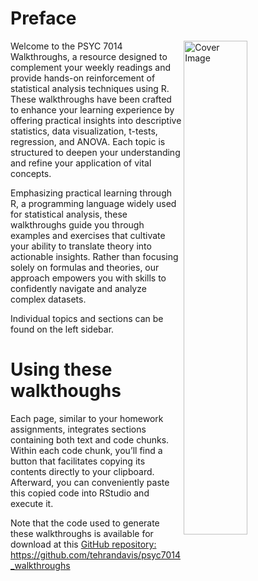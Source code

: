 # Preface {.unnumbered}

<div class="cover-image-container">
  <img src="images/cover.png" alt="Cover Image" class="cover-image" width = 45% align = "right">
</div>

Welcome to the PSYC 7014 Walkthroughs, a resource designed to complement your weekly readings and provide hands-on reinforcement of statistical analysis techniques using R. These walkthroughs have been crafted to enhance your learning experience by offering practical insights into descriptive statistics, data visualization, t-tests, regression, and ANOVA. Each topic is structured to deepen your understanding and refine your application of vital concepts.

Emphasizing practical learning through R, a programming language widely used for statistical analysis, these walkthroughs guide you through examples and exercises that cultivate your ability to translate theory into actionable insights. Rather than focusing solely on formulas and theories, our approach empowers you with skills to confidently navigate and analyze complex datasets.

Individual topics and sections can be found on the left sidebar.

# Using these walkthoughs

Each page, similar to your homework assignments, integrates sections containing both text and code chunks. Within each code chunk, you'll find a button that facilitates copying its contents directly to your clipboard. Afterward, you can conveniently paste this copied code into RStudio and execute it.

Note that the code used to generate these walkthroughs is available for download at this [GitHub repository: https://github.com/tehrandavis/psyc7014_walkthroughs](https://github.com/tehrandavis/psyc7014_walkthroughs)
